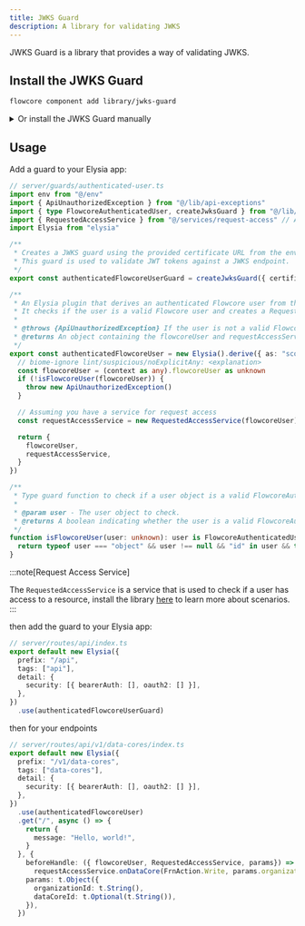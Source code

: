 ```yaml
---
title: JWKS Guard
description: A library for validating JWKS
---
```


JWKS Guard is a library that provides a way of validating JWKS.


## Install the JWKS Guard

```bash
flowcore component add library/jwks-guard
```

<details>
  <summary>Or install the JWKS Guard manually</summary>

  Create a `lib/jwks-guard.ts` file in your project's lib folder, and add the following code:

    ```typescript
    // lib/jwks-guard.ts
    import { ApiUnauthorizedException } from "@components/api-exceptions"
    import bearer from "@elysiajs/bearer"
    import Elysia from "elysia"
    import { type JWTPayload, createRemoteJWKSet, jwtVerify } from "jose"

    export type AuthOptions = {
      certificateUrl: string
    }

    export type FlowcoreJWTPayload = JWTPayload & {
      flowcore_user_id: string
      email: string
    }

    export type FlowcoreAuthenticatedUser = {
      id: string
      email: string
    }

    /**
     * This method is used to create a JWKS guard.
     * @param {AuthOptions} options - The options for JWKS guard creation.
     * @returns The Elysia instance with the JWKS guard.
     * @throws {Error} - If the bearer token is invalid or the JWKS validation fails with a 401 error
     */
    export function createJwksGuard(options: AuthOptions) {
      const jwks = createRemoteJWKSet(new URL(options.certificateUrl))

      const guardRoute = new Elysia()
        .use(bearer())
        .derive({ as: "scoped" }, async ({ bearer, set }): Promise<{ flowcoreUser: FlowcoreAuthenticatedUser }> => {
          const token = bearer as string

          const { payload } = await jwtVerify<FlowcoreJWTPayload>(token, jwks, {}).catch(() => ({
            payload: null,
          }))

          if (!payload?.flowcore_user_id) {
            throw new ApiUnauthorizedException()
          }

          return {
            flowcoreUser: {
              id: payload.flowcore_user_id,
              email: payload.email,
            },
          }
        })

      return guardRoute
    }
    ```
</details>

## Usage

Add a guard to your Elysia app:

```typescript
// server/guards/authenticated-user.ts
import env from "@/env"
import { ApiUnauthorizedException } from "@/lib/api-exceptions"
import { type FlowcoreAuthenticatedUser, createJwksGuard } from "@/lib/jwks-guard"
import { RequestedAccessService } from "@/services/request-access" // Assuming you have a service for request access
import Elysia from "elysia"

/**
 * Creates a JWKS guard using the provided certificate URL from the environment.
 * This guard is used to validate JWT tokens against a JWKS endpoint.
 */
export const authenticatedFlowcoreUserGuard = createJwksGuard({ certificateUrl: env.JWKS_URL })

/**
 * An Elysia plugin that derives an authenticated Flowcore user from the context.
 * It checks if the user is a valid Flowcore user and creates a RequestedAccessService instance.
 * 
 * @throws {ApiUnauthorizedException} If the user is not a valid Flowcore user.
 * @returns An object containing the flowcoreUser and requestAccessService.
 */
export const authenticatedFlowcoreUser = new Elysia().derive({ as: "scoped" }, (context) => {
  // biome-ignore lint/suspicious/noExplicitAny: <explanation>
  const flowcoreUser = (context as any).flowcoreUser as unknown
  if (!isFlowcoreUser(flowcoreUser)) {
    throw new ApiUnauthorizedException()
  }

  // Assuming you have a service for request access
  const requestAccessService = new RequestedAccessService(flowcoreUser)

  return {
    flowcoreUser,
    requestAccessService,
  }
})

/**
 * Type guard function to check if a user object is a valid FlowcoreAuthenticatedUser.
 * 
 * @param user - The user object to check.
 * @returns A boolean indicating whether the user is a valid FlowcoreAuthenticatedUser.
 */
function isFlowcoreUser(user: unknown): user is FlowcoreAuthenticatedUser {
  return typeof user === "object" && user !== null && "id" in user && typeof user.id === "string"
}
```

:::note[Request Access Service]

The `RequestedAccessService` is a service that is used to check if a user has access to a resource, install the library [here](../iam-validation/) to learn more about scenarios.
:::

then add the guard to your Elysia app:

```typescript
// server/routes/api/index.ts
export default new Elysia({
  prefix: "/api",
  tags: ["api"],
  detail: {
    security: [{ bearerAuth: [], oauth2: [] }],
  },
})
  .use(authenticatedFlowcoreUserGuard)
```

then for your endpoints

```typescript
// server/routes/api/v1/data-cores/index.ts
export default new Elysia({
  prefix: "/v1/data-cores",
  tags: ["data-cores"],
  detail: {
    security: [{ bearerAuth: [], oauth2: [] }],
  },
})
  .use(authenticatedFlowcoreUser)
  .get("/", async () => {
    return {
      message: "Hello, world!",
    }
  }, {
    beforeHandle: ({ flowcoreUser, RequestedAccessService, params}) => 
      requestAccessService.onDataCore(FrnAction.Write, params.organizationId, params.dataCoreId ?? "*"),
    params: t.Object({
      organizationId: t.String(),
      dataCoreId: t.Optional(t.String()),
    }),
  })
```
